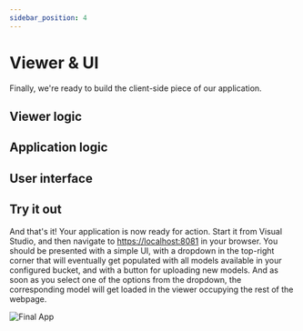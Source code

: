 ```yaml
---
sidebar_position: 4
---
```



# Viewer & UI

Finally, we're ready to build the client-side piece of our application.

## Viewer logic

<ViewerLogic />

## Application logic

<AppLogic />

## User interface

<UiSetup />

## Try it out

And that's it! Your application is now ready for action. Start it from Visual Studio, and then navigate
to [https://localhost:8081](https://localhost:8081) in your browser. You should be presented with a simple UI,
with a dropdown in the top-right corner that will eventually get populated with all models available in your
configured bucket, and with a button for uploading new models. And as soon as you select one of the options
from the dropdown, the corresponding model will get loaded in the viewer occupying the rest of the webpage.

![Final App](./final-app.png)
